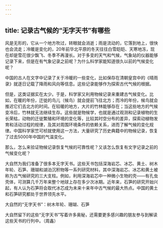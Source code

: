 ```yaml
---
---
---
```

title: 记录古气候的“无字天书”有哪些
---




风是无形的，它从一个地方吹过，转眼就会消逝；雨是流动的，它落到地上，很快也会流走；冷暖是变化的，20年前华北平原的冬天往往白雪皑皑、天寒地冻，现在却是雪花很少飘飞、冬季不再漫长。对于多变的天气和气候，气象站的仪器能够记录下来，但是在有气象记录之前呢？为什么科学家能知道很久以前的气候变化呢？

中国的古人在文字中记录了关于冷暖的一些变化，比如保存在清朝皇宫中的《晴雨录》就逐日记载了降雨和风向等信息。这些记录能够作为探索古代气候的根据。

但是，这类证据实在太少。于是，科学家又利用物候记录来重建古气候变化。比如，在暖的年份，迁徙的鸟儿（候鸟）就会提前飞往北方；而冷的年份，候鸟就会推迟它们去北方的时间。在较暖的地方，大片的竹林能够存在；当这些地方的气候变冷后，竹林就无法继续生存。这些就是物候学，也就是通过观测和记录植物的生长荣枯，动物的迁徙繁殖和环境的变化等，比较其时空分布的差异，探索动植物发育和活动过程的规律，及其对周围环境条件的依赖关系，进而了解气候的变化规律。中国科学家竺可桢就使用这一方法，大量研究了历史典籍中的物候记录，恢复了过去5000年中国的气温变化。

那么，怎么来验证物候记录恢复气候的可靠性呢？又该怎么恢复有文字记录之前的气候变化呢？

大自然为我们准备了很多本无字天书。这些天书包括深海岩芯、冰芯、黄土、树木年轮、石笋、珊瑚和湖泊沉积物等一系列研究材料，其中深海岩芯、冰芯和黄土被称为古气候研究的三大支柱。例如，利用深海岩芯中一种微小生物的壳——有孔虫壳体，可测算几千万年来整个地球上存在多少次冰期。近年来，石笋的研究开始兴起，有人认为石笋将会取代冰芯成为未来十来年中古气候的最大热点。中国的黄土和石笋研究都处于世界领先水平。

大自然的“无字天书”：树木年轮、珊瑚、石笋



大自然留下的这些“无字天书”写着许多奥秘，还需要更多感兴趣的朋友参与到解读这些天书的行列中。（周鑫）